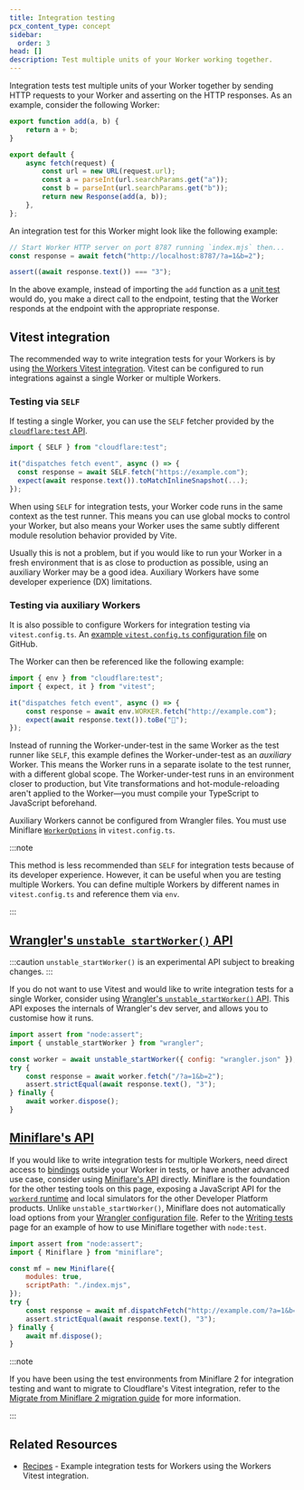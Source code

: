 ```yaml
---
title: Integration testing
pcx_content_type: concept
sidebar:
  order: 3
head: []
description: Test multiple units of your Worker working together.
---
```



Integration tests test multiple units of your Worker together by sending HTTP requests to your Worker and asserting on the HTTP responses. As an example, consider the following Worker:

```js
export function add(a, b) {
	return a + b;
}

export default {
	async fetch(request) {
		const url = new URL(request.url);
		const a = parseInt(url.searchParams.get("a"));
		const b = parseInt(url.searchParams.get("b"));
		return new Response(add(a, b));
	},
};
```

An integration test for this Worker might look like the following example:

```js
// Start Worker HTTP server on port 8787 running `index.mjs` then...
const response = await fetch("http://localhost:8787/?a=1&b=2");

assert((await response.text()) === "3");
```

In the above example, instead of importing the `add` function as a [unit test](/workers/testing/unit-testing/) would do, you make a direct call to the endpoint, testing that the Worker responds at the endpoint with the appropriate response.

## Vitest integration

The recommended way to write integration tests for your Workers is by using [the Workers Vitest integration](/workers/testing/vitest-integration/get-started/). Vitest can be configured to run integrations against a single Worker or multiple Workers.

### Testing via `SELF`

If testing a single Worker, you can use the `SELF` fetcher provided by the [`cloudflare:test` API](/workers/testing/vitest-integration/test-apis/).

```js
import { SELF } from "cloudflare:test";

it("dispatches fetch event", async () => {
  const response = await SELF.fetch("https://example.com");
  expect(await response.text()).toMatchInlineSnapshot(...);
});
```

When using `SELF` for integration tests, your Worker code runs in the same context as the test runner. This means you can use global mocks to control your Worker, but also means your Worker uses the same subtly different module resolution behavior provided by Vite.

Usually this is not a problem, but if you would like to run your Worker in a fresh environment that is as close to production as possible, using an auxiliary Worker may be a good idea. Auxiliary Workers have some developer experience (DX) limitations.

### Testing via auxiliary Workers

It is also possible to configure Workers for integration testing via `vitest.config.ts`. An [example `vitest.config.ts` configuration file](https://github.com/cloudflare/workers-sdk/blob/main/fixtures/vitest-pool-workers-examples/basics-integration-auxiliary/vitest.config.ts) on GitHub.

The Worker can then be referenced like the following example:

```js
import { env } from "cloudflare:test";
import { expect, it } from "vitest";

it("dispatches fetch event", async () => {
	const response = await env.WORKER.fetch("http://example.com");
	expect(await response.text()).toBe("👋");
});
```

Instead of running the Worker-under-test in the same Worker as the test runner like `SELF`, this example defines the Worker-under-test as an _auxiliary_ Worker. This means the Worker runs in a separate isolate to the test runner, with a different global scope. The Worker-under-test runs in an environment closer to production, but Vite transformations and hot-module-reloading aren't applied to the Worker—you must compile your TypeScript to JavaScript beforehand.

Auxiliary Workers cannot be configured from Wrangler files. You must use Miniflare [`WorkerOptions`](https://github.com/cloudflare/workers-sdk/tree/main/packages/miniflare#interface-workeroptions) in `vitest.config.ts`.

:::note

This method is less recommended than `SELF` for integration tests because of its developer experience. However, it can be useful when you are testing multiple Workers. You can define multiple Workers by different names in `vitest.config.ts` and reference them via `env`.

:::

## [Wrangler's `unstable_startWorker()` API](/workers/wrangler/api/#unstable_startworker)

:::caution
`unstable_startWorker()` is an experimental API subject to breaking changes.
:::

If you do not want to use Vitest and would like to write integration tests for a single Worker, consider using [Wrangler's `unstable_startWorker()` API](/workers/wrangler/api/#unstable_startworker). This API exposes the internals of Wrangler's dev server, and allows you to customise how it runs.

```js
import assert from "node:assert";
import { unstable_startWorker } from "wrangler";

const worker = await unstable_startWorker({ config: "wrangler.json" });
try {
	const response = await worker.fetch("/?a=1&b=2");
	assert.strictEqual(await response.text(), "3");
} finally {
	await worker.dispose();
}
```

## [Miniflare's API](/workers/testing/miniflare/writing-tests/)

If you would like to write integration tests for multiple Workers, need direct access to [bindings](/workers/runtime-apis/bindings/) outside your Worker in tests, or have another advanced use case, consider using [Miniflare's API](/workers/testing/miniflare) directly. Miniflare is the foundation for the other testing tools on this page, exposing a JavaScript API for the [`workerd` runtime](https://github.com/cloudflare/workerd) and local simulators for the other Developer Platform products. Unlike `unstable_startWorker()`, Miniflare does not automatically load options from your [Wrangler configuration file](/workers/wrangler/configuration/). Refer to the [Writing tests](/workers/testing/miniflare/writing-tests/) page for an example of how to use Miniflare together with `node:test`.

```js
import assert from "node:assert";
import { Miniflare } from "miniflare";

const mf = new Miniflare({
	modules: true,
	scriptPath: "./index.mjs",
});
try {
	const response = await mf.dispatchFetch("http://example.com/?a=1&b=2");
	assert.strictEqual(await response.text(), "3");
} finally {
	await mf.dispose();
}
```

:::note

If you have been using the test environments from Miniflare 2 for integration testing and want to migrate to Cloudflare's Vitest integration, refer to the [Migrate from Miniflare 2 migration guide](/workers/testing/vitest-integration/get-started/migrate-from-miniflare-2/) for more information.

:::

<Render file="testing-pages-functions" product="workers" />

## Related Resources

- [Recipes](/workers/testing/vitest-integration/recipes/) - Example integration tests for Workers using the Workers Vitest integration.
